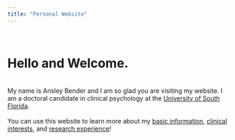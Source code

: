 ```yaml
---
title: "Personal Website"
---
```

<script>
   $(document).ready(function() {
     $head = $('#header');
     $head.prepend('<img src=\"Headshot.jpeg\" style=\"float: right;width: 300px;\"/>')
   });
</script>
<br>

# Hello and Welcome. 

<br>
My name is Ansley Bender and I am so glad you are visiting my website. I am a doctoral candidate in clinical psychology at the [University of South Florida](https://www.usf.edu/arts-sciences/departments/psychology/).
<br>
<br>
You can use this website to learn more about my [basic information](file:///Users/ansleybender/Documents/GitHub/ansley9521.github.io/about.html), [clinical interests](file:///Users/ansleybender/Documents/GitHub/ansley9521.github.io/Clinical.html), and [research experience](file:///Users/ansleybender/Documents/GitHub/ansley9521.github.io/Research.html)!
